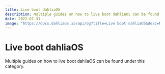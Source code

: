 ```yaml
---
title: Live boot dahliaOS
description: Multiple guides on how to live boot dahliaOS can be found under this category.
date: 2022-07-31
image: "https://docs.dahliaos.io/api/og?title=Live boot dahliaOS&desc=Multiple guides on how to live boot dahliaOS can be found under this category."
---
```


# Live boot dahliaOS

Multiple guides on how to live boot dahliaOS can be found under this category.

